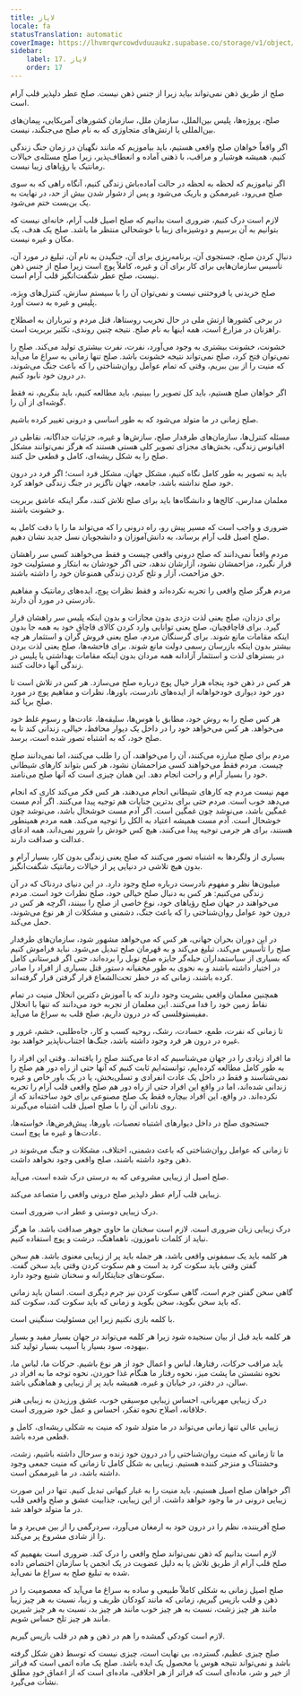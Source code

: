```yaml
---
title: لاپاز
locale: fa
statusTranslation: automatic
coverImage: https://lhvmrqwrcowdvduuaukz.supabase.co/storage/v1/object/public/strapi-uploads/small_cover-educacion-fundamental.webp-2d51a7828a2b1309555be27f7e2a61a0.webp
sidebar:
    label: 17. لاپاز
    order: 17
---
```

صلح از طریق ذهن نمی‌تواند بیاید زیرا از جنس ذهن نیست. صلح عطر دلپذیر قلب آرام است.

صلح، پروژه‌ها، پلیس بین‌الملل، سازمان ملل، سازمان کشورهای آمریکایی، پیمان‌های بین‌المللی یا ارتش‌های متجاوزی که به نام صلح می‌جنگند، نیست.

اگر واقعاً خواهان صلح واقعی هستیم، باید بیاموزیم که مانند نگهبان در زمان جنگ زندگی کنیم، همیشه هوشیار و مراقب، با ذهنی آماده و انعطاف‌پذیر، زیرا صلح مسئله‌ی خیالات رمانتیک یا رؤیاهای زیبا نیست.

اگر نیاموزیم که لحظه به لحظه در حالت آماده‌باش زندگی کنیم، آنگاه راهی که به سوی صلح می‌رود، غیرممکن و باریک می‌شود و پس از دشوار شدن بیش از حد، در نهایت به یک بن‌بست ختم می‌شود.

لازم است درک کنیم، ضروری است بدانیم که صلح اصیل قلب آرام، خانه‌ای نیست که بتوانیم به آن برسیم و دوشیزه‌ای زیبا با خوشحالی منتظر ما باشد. صلح یک هدف، یک مکان و غیره نیست.

دنبال کردن صلح، جستجوی آن، برنامه‌ریزی برای آن، جنگیدن به نام آن، تبلیغ در مورد آن، تأسیس سازمان‌هایی برای کار برای آن و غیره، کاملاً پوچ است زیرا صلح از جنس ذهن نیست، صلح عطر شگفت‌انگیز قلب آرام است.

صلح خریدنی یا فروختنی نیست و نمی‌توان آن را با سیستم سازش، کنترل‌های ویژه، پلیس و غیره به دست آورد.

در برخی کشورها ارتش ملی در حال تخریب روستاها، قتل مردم و تیرباران به اصطلاح راهزنان در مزارع است، همه اینها به نام صلح. نتیجه چنین روندی، تکثیر بربریت است.

خشونت، خشونت بیشتری به وجود می‌آورد، نفرت، نفرت بیشتری تولید می‌کند. صلح را نمی‌توان فتح کرد، صلح نمی‌تواند نتیجه خشونت باشد. صلح تنها زمانی به سراغ ما می‌آید که منیت را از بین ببریم، وقتی که تمام عوامل روان‌شناختی را که باعث جنگ می‌شوند، در درون خود نابود کنیم.

اگر خواهان صلح هستیم، باید کل تصویر را ببینیم، باید مطالعه کنیم، باید بنگریم، نه فقط گوشه‌ای از آن را.

صلح زمانی در ما متولد می‌شود که به طور اساسی و درونی تغییر کرده باشیم.

مسئله کنترل‌ها، سازمان‌های طرفدار صلح، سازش‌ها و غیره، جزئیات جداگانه، نقاطی در اقیانوس زندگی، بخش‌های مجزای تصویر کلی هستی هستند که هرگز نمی‌توانند مشکل صلح را به شکل ریشه‌ای، کامل و قطعی حل کنند.

باید به تصویر به طور کامل نگاه کنیم، مشکل جهان، مشکل فرد است؛ اگر فرد در درون خود صلح نداشته باشد، جامعه، جهان ناگزیر در جنگ زندگی خواهد کرد.

معلمان مدارس، کالج‌ها و دانشگاه‌ها باید برای صلح تلاش کنند، مگر اینکه عاشق بربریت و خشونت باشند.

ضروری و واجب است که مسیر پیش رو، راه درونی را که می‌تواند ما را با دقت کامل به صلح اصیل قلب آرام برساند، به دانش‌آموزان و دانشجویان نسل جدید نشان دهیم.

مردم واقعاً نمی‌دانند که صلح درونی واقعی چیست و فقط می‌خواهند کسی سر راهشان قرار نگیرد، مزاحمشان نشود، آزارشان ندهد، حتی اگر خودشان به ابتکار و مسئولیت خود حق مزاحمت، آزار و تلخ کردن زندگی همنوعان خود را داشته باشند.

مردم هرگز صلح واقعی را تجربه نکرده‌اند و فقط نظرات پوچ، ایده‌های رمانتیک و مفاهیم نادرستی در مورد آن دارند.

برای دزدان، صلح یعنی لذت دزدی بدون مجازات و بدون اینکه پلیس سر راهشان قرار گیرد. برای قاچاقچیان، صلح یعنی توانایی وارد کردن کالای قاچاق خود به همه جا بدون اینکه مقامات مانع شوند. برای گرسنگان مردم، صلح یعنی فروش گران و استثمار هر چه بیشتر بدون اینکه بازرسان رسمی دولت مانع شوند. برای فاحشه‌ها، صلح یعنی لذت بردن در بسترهای لذت و استثمار آزادانه همه مردان بدون اینکه مقامات بهداشتی یا پلیس در زندگی آنها دخالت کنند.

هر کس در ذهن خود پنجاه هزار خیال پوچ درباره صلح می‌سازد. هر کس در تلاش است تا دور خود دیواری خودخواهانه از ایده‌های نادرست، باورها، نظرات و مفاهیم پوچ در مورد صلح برپا کند.

هر کس صلح را به روش خود، مطابق با هوس‌ها، سلیقه‌ها، عادت‌ها و رسوم غلط خود می‌خواهد. هر کس می‌خواهد خود را در داخل یک دیوار محافظ، خیالی، زندانی کند تا به صلح خود، که به اشتباه تصور شده است، برسد.

مردم برای صلح مبارزه می‌کنند، آن را می‌خواهند، آن را طلب می‌کنند، اما نمی‌دانند صلح چیست. مردم فقط می‌خواهند کسی مزاحمشان نشود، هر کس بتواند کارهای شیطانی خود را بسیار آرام و راحت انجام دهد. این همان چیزی است که آنها صلح می‌نامند.

مهم نیست مردم چه کارهای شیطانی انجام می‌دهند، هر کس فکر می‌کند کاری که انجام می‌دهد خوب است. مردم حتی برای بدترین جنایات هم توجیه پیدا می‌کنند. اگر آدم مست غمگین باشد، می‌نوشد چون غمگین است. اگر آدم مست خوشحال باشد، می‌نوشد چون خوشحال است. آدم مست همیشه اعتیاد به الکل را توجیه می‌کند. همه مردم همینطور هستند، برای هر جرمی توجیه پیدا می‌کنند، هیچ کس خودش را شرور نمی‌داند، همه ادعای عدالت و صداقت دارند.

بسیاری از ولگردها به اشتباه تصور می‌کنند که صلح یعنی زندگی بدون کار، بسیار آرام و بدون هیچ تلاشی در دنیایی پر از خیالات رمانتیک شگفت‌انگیز.

میلیون‌ها نظر و مفهوم نادرست درباره صلح وجود دارد. در این دنیای دردناک که در آن زندگی می‌کنیم: هر کس به دنبال صلح خیالی خود، صلح نظرات خود است. مردم می‌خواهند در جهان صلح رؤیاهای خود، نوع خاصی از صلح را ببینند، اگرچه هر کس در درون خود عوامل روان‌شناختی را که باعث جنگ، دشمنی و مشکلات از هر نوع می‌شوند، حمل می‌کند.

در این دوران بحران جهانی، هر کس که می‌خواهد مشهور شود، سازمان‌های طرفدار صلح را تأسیس می‌کند، تبلیغ می‌کند و به قهرمان صلح تبدیل می‌شود. نباید فراموش کنیم که بسیاری از سیاستمداران حیله‌گر جایزه صلح نوبل را برده‌اند، حتی اگر قبرستانی کامل در اختیار داشته باشند و به نحوی به طور مخفیانه دستور قتل بسیاری از افراد را صادر کرده باشند، زمانی که در خطر تحت‌الشعاع قرار گرفتن قرار گرفته‌اند.

همچنین معلمان واقعی بشریت وجود دارند که با آموزش دکترین انحلال منیت در تمام نقاط زمین خود را فدا می‌کنند. این معلمان از تجربه خود می‌دانند که تنها با انحلال مفیستوفلسی که در درون داریم، صلح قلب به سراغ ما می‌آید.

تا زمانی که نفرت، طمع، حسادت، رشک، روحیه کسب و کار، جاه‌طلبی، خشم، غرور و غیره در درون هر فرد وجود داشته باشد، جنگ‌ها اجتناب‌ناپذیر خواهند بود.

ما افراد زیادی را در جهان می‌شناسیم که ادعا می‌کنند صلح را یافته‌اند. وقتی این افراد را به طور کامل مطالعه کرده‌ایم، توانسته‌ایم ثابت کنیم که آنها حتی از راه دور هم صلح را نمی‌شناسند و فقط در داخل یک عادت انفرادی و تسلی‌بخش، یا در یک باور خاص و غیره زندانی شده‌اند، اما در واقع این افراد حتی از راه دور هم صلح واقعی قلب آرام را تجربه نکرده‌اند. در واقع، این افراد بیچاره فقط یک صلح مصنوعی برای خود ساخته‌اند که از روی نادانی آن را با صلح اصیل قلب اشتباه می‌گیرند.

جستجوی صلح در داخل دیوارهای اشتباه تعصبات، باورها، پیش‌فرض‌ها، خواسته‌ها، عادت‌ها و غیره ما پوچ است.

تا زمانی که عوامل روان‌شناختی که باعث دشمنی، اختلاف، مشکلات و جنگ می‌شوند در ذهن وجود داشته باشند، صلح واقعی وجود نخواهد داشت.

صلح اصیل از زیبایی مشروعی که به درستی درک شده است، می‌آید.

زیبایی قلب آرام عطر دلپذیر صلح درونی واقعی را متصاعد می‌کند.

درک زیبایی دوستی و عطر ادب ضروری است.

درک زیبایی زبان ضروری است. لازم است سخنان ما حاوی جوهر صداقت باشد. ما هرگز نباید از کلمات ناموزون، ناهماهنگ، درشت و پوچ استفاده کنیم.

هر کلمه باید یک سمفونی واقعی باشد، هر جمله باید پر از زیبایی معنوی باشد. هم سخن گفتن وقتی باید سکوت کرد بد است و هم سکوت کردن وقتی باید سخن گفت. سکوت‌های جنایتکارانه و سخنان شنیع وجود دارد.

گاهی سخن گفتن جرم است، گاهی سکوت کردن نیز جرم دیگری است. انسان باید زمانی که باید سخن بگوید، سخن بگوید و زمانی که باید سکوت کند، سکوت کند.

با کلمه بازی نکنیم زیرا این مسئولیت سنگینی است.

هر کلمه باید قبل از بیان سنجیده شود زیرا هر کلمه می‌تواند در جهان بسیار مفید و بسیار بیهوده، سود بسیار یا آسیب بسیار تولید کند.

باید مراقب حرکات، رفتارها، لباس و اعمال خود از هر نوع باشیم. حرکات ما، لباس ما، نحوه نشستن ما پشت میز، نحوه رفتار ما هنگام غذا خوردن، نحوه توجه ما به افراد در سالن، در دفتر، در خیابان و غیره، همیشه باید پر از زیبایی و هماهنگی باشد.

درک زیبایی مهربانی، احساس زیبایی موسیقی خوب، عشق ورزیدن به زیبایی هنر خلاقانه، اصلاح نحوه تفکر، احساس و عمل خود ضروری است.

زیبایی عالی تنها زمانی می‌تواند در ما متولد شود که منیت به شکلی ریشه‌ای، کامل و قطعی مرده باشد.

ما تا زمانی که منیت روان‌شناختی را در درون خود زنده و سرحال داشته باشیم، زشت، وحشتناک و منزجر کننده هستیم. زیبایی به شکل کامل تا زمانی که منیت جمعی وجود داشته باشد، در ما غیرممکن است.

اگر خواهان صلح اصیل هستیم، باید منیت را به غبار کیهانی تبدیل کنیم. تنها در این صورت زیبایی درونی در ما وجود خواهد داشت. از این زیبایی، جذابیت عشق و صلح واقعی قلب در ما متولد خواهد شد.

صلح آفریننده، نظم را در درون خود به ارمغان می‌آورد، سردرگمی را از بین می‌برد و ما را از شادی مشروع پر می‌کند.

لازم است بدانیم که ذهن نمی‌تواند صلح واقعی را درک کند. ضروری است بفهمیم که صلح قلب آرام از طریق تلاش یا به دلیل عضویت در یک انجمن یا سازمان اختصاص داده شده به تبلیغ صلح به سراغ ما نمی‌آید.

صلح اصیل زمانی به شکلی کاملاً طبیعی و ساده به سراغ ما می‌آید که معصومیت را در ذهن و قلب بازپس گیریم، زمانی که مانند کودکان ظریف و زیبا، نسبت به هر چیز زیبا مانند هر چیز زشت، نسبت به هر چیز خوب مانند هر چیز بد، نسبت به هر چیز شیرین مانند هر چیز تلخ حساس شویم.

لازم است کودکی گمشده را هم در ذهن و هم در قلب بازپس گیریم.

صلح چیزی عظیم، گسترده، بی نهایت است، چیزی نیست که توسط ذهن شکل گرفته باشد و نمی‌تواند نتیجه هوس یا محصول یک ایده باشد. صلح یک ماده اتمی است که فراتر از خیر و شر، ماده‌ای است که فراتر از هر اخلاقی، ماده‌ای است که از اعماق خودِ مطلق نشأت می‌گیرد.

